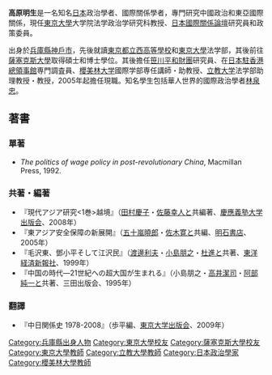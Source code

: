 {{blpunsourced|time=2016-07-14T06:29:29+00:00}}
'''高原明生'''{{BD|1958年|5月26日||}}是一名知名[[日本|日本]]政治學者、國際關係學者，專門研究中國政治和東亞國際關係，現任[[東京大學|東京大學]]大学院法学政治学研究科教授、[[日本國際關係論壇|日本國際關係論壇]]研究員和政策委員。

出身於[[兵庫縣|兵庫縣]][[神戶市|神戶市]]，先後就讀[[東京都立西高等學校|東京都立西高等學校]]和[[東京大學|東京大學]]法学部，其後前往[[薩塞克斯大學|薩塞克斯大學]]取得碩士和博士學位。其後擔任[[笹川平和財團|笹川平和財團]]研究員、在[[日本駐香港總領事館|日本駐香港總領事館]]専門調査員、[[櫻美林大学|櫻美林大学]]國際学部専任講師・助教授、[[立教大学|立教大学]]法学部助理教授・教授，2005年起擔任現職。知名學生包括華人世界的國際政治學者[[林泉忠|林泉忠]]。
==著書==
===單著===
*''The politics of wage policy in post-revolutionary China'', Macmillan Press, 1992.
===共著・編著===
*『現代アジア研究<1巻>越境』（[[田村慶子|田村慶子]]・[[佐藤幸人|佐藤幸人]]と共編著、[[慶應義塾大学出版会|慶應義塾大学出版会]]、2008年）
*『東アジア安全保障の新展開』（[[五十嵐曉郎|五十嵐曉郎]]・[[佐木寛|佐木寛]]と共編、[[明石書店|明石書店]]、2005年）
*『毛沢東、鄧小平そして江沢民』（[[渡邊利夫|渡邊利夫]]・[[小島朋之|小島朋之]]・[[杜進|杜進]]と共著、[[東洋経済新報社|東洋経済新報社]]、1999年）
*『中国の時代―21世紀への超大国が生まれる』（小島朋之・[[高井潔司|高井潔司]]・[[阿部純一|阿部純一]]と共著、三田出版会、1995年）
===翻譯===
*『中日関係史 1978-2008』（歩平編、[[東京大学出版会|東京大学出版会]]、2009年）

{{Authority control}}
{{DEFAULTSORT:Takahara, Akio}}
[[Category:兵庫縣出身人物|Category:兵庫縣出身人物]]
[[Category:東京大學校友|Category:東京大學校友]]
[[Category:薩塞克斯大學校友|Category:薩塞克斯大學校友]]
[[Category:東京大學教師|Category:東京大學教師]]
[[Category:立教大學教師|Category:立教大學教師]]
[[Category:日本政治學家|Category:日本政治學家]]
[[Category:櫻美林大學教師|Category:櫻美林大學教師]]